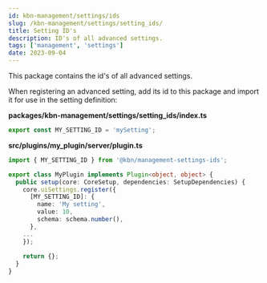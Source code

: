 ```yaml
---
id: kbn-management/settings/ids
slug: /kbn-management/settings/setting_ids/
title: Setting ID's
description: ID's of all advanced settings.
tags: ['management', 'settings']
date: 2023-09-04
---
```


This package contains the id's of all advanced settings.

When registering an advanced setting, add its id to this package and import it for use in the setting definition:

**packages/kbn-management/settings/setting_ids/index.ts**

```ts
export const MY_SETTING_ID = 'mySetting';
```

**src/plugins/my_plugin/server/plugin.ts**

```ts
import { MY_SETTING_ID } from '@kbn/management-settings-ids';

export class MyPlugin implements Plugin<object, object> {
  public setup(core: CoreSetup, dependencies: SetupDependencies) {
    core.uiSettings.register({
      [MY_SETTING_ID]: {
        name: 'My setting',
        value: 10,
        schema: schema.number(),
      },
    ...
    });
    
    return {};
  }
}  
```
